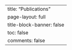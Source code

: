 ---
title: "Publications"
page-layout: full
title-block-banner: false
toc: false
comments: false
---